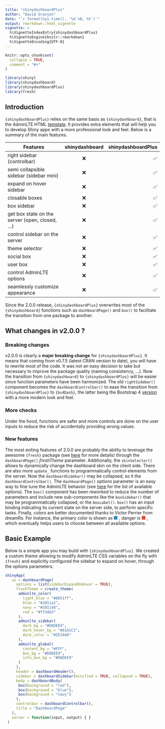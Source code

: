 ```yaml
---
title: "shinydashboardPlus"
author: "David Granjon"
date: "`r format(Sys.time(), '%d %B, %Y')`"
output: rmarkdown::html_vignette
vignette: >
  %\VignetteIndexEntry{shinydashboardPlus}
  %\VignetteEngine{knitr::rmarkdown}
  %\VignetteEncoding{UTF-8}
---
```


```r
knitr::opts_chunk$set(
  collapse = TRUE,
  comment = "#>"
)
```

```r
library(shiny)
library(shinydashboard)
library(shinydashboardPlus)
library(fresh)
```

## Introduction

`{shinydashboardPlus}` relies on the same basis as `{shinydashboard}`, that is the AdminLTE HTML [template](https://adminlte.io/themes/AdminLTE/index2.html). It provides extra elements that will help you to develop Shiny apps with a more professional look and feel. Below is a summary of the main features.

|  Features  |      shinydashboard      |  shinydashboardPlus |
|----------|:-------------:|------:|
| right sidebar (controlbar) |    ❌   |  ✅ |
| semi collapsible sidebar (sidebar mini) |    ❌   |  ✅ |
| expand on hover sidebar |    ❌   |  ✅ |
| closable boxes | ❌ |   ✅|
| box sidebar | ❌ |   ✅|
| get box state on the server (open, closed, ...) | ❌ |   ✅|
| control sidebar on the server | ❌ |   ✅|
| theme selector | ❌ |   ✅|
| social box | ❌ |   ✅|
| user box | ❌ |   ✅|
| control AdminLTE options | ❌ |   ✅|
| seamlessly customize appearance | ❌ |   ✅|


Since the 2.0.0 release, `{shinydashboardPlus}` overwrites most of the `{shinydashboard}` functions such as `dashboardPage()` and `box()` to facilitate the transition from one package to another.

## What changes in v2.0.0 ?

### Breaking changes 
v2.0.0 is clearly a __major breaking change__ for `{shinydashboardPlus}`. It means that coming
from v0.7.5 (latest CRAN version to date), you will have to rewrite most of the code.
It was not an easy decision to take but necessary to improve the package quality (naming consistency, ...). Now the transition from `{shinydashboard}` to `{shinydashboardPlus}` will be easier since function parameters have been harmonized. The old `rightSidebar()` component becomes the `dashboardControlbar()` to ease the transition from `{shinydashboardPlus}` to `{bs4Dash}`, the latter being the Bootstrap 4 [version](https://github.com/RinteRface/bs4Dash) with a more modern look and feel. 

### More checks
Under the hood, functions are safer and more controls are done on the user inputs to reduce the risk of accidentally providing wrong values. 

### New features
The most exiting features of 2.0.0 are probably the ability to leverage the awesome `{fresh}` package (see [here](https://dreamrs.github.io/fresh/articles/vars-shinydashboard.html) for more details) through the `dashboardPage()` _freshTheme_ parameter. Additionally, the `skinSelector()` allows to dynamically change the dashboard skin on the client side. There are also more `update_` functions to programmatically control elements from the server. Now the `dashboardSidebar()` may be collapsed, so it the `dashboardControlbar()`. The `dashboardPage()` _options_ parameter is an easy way to fine tune the AdminLTE behavior (see [here](https://adminlte.io/themes/AdminLTE/documentation/index.html#adminlte-options) for the
list of available options). The `box()` component has been reworked to reduce the number of parameters and include new sub-components like the `boxSidebar()` that may be programmatically collapsed, or the `boxLabel()`. `box()` has an input binding indicating its current state on the server side, to perform specific tasks. Finally, colors are better documented thanks to Victor Perrier from dreamRs. For instance, the primary color is shown as <span style='width:12px;height:12px;background:#3c8dbc;border-radius:2px;display:inline-block;margin-right:5px;'></span>, danger is <span style='width:12px;height:12px;background:#dd4b39;border-radius:2px;display:inline-block;margin-right:5px;'></span>, which eventually helps users to choose between all available options.


## Basic Example
Below is a simple app you may build with `{shinydashboardPlus}`. We created a custom theme allowing to modify AdminLTE CSS variables on the fly with `{fresh}` and explicitly configured the
sidebar to expand on hover, through the options parameters.

```r
shinyApp(
   ui = dashboardPage(
     options = list(sidebarExpandOnHover = TRUE),
     freshTheme = create_theme(
      adminlte_color(
        light_blue = "#0051ff",
        blue = "#2011a2",
        navy = "#201148",
        red = "#ff34b3"
      ),
      adminlte_sidebar(
        dark_bg = "#D8DEE9",
        dark_hover_bg = "#81A1C1",
        dark_color = "#2E3440"
      ),
      adminlte_global(
        content_bg = "#FFF",
        box_bg = "#D8DEE9", 
        info_box_bg = "#D8DEE9"
      )
     ),
     header = dashboardHeader(),
     sidebar = dashboardSidebar(minified = TRUE, collapsed = TRUE),
     body = dashboardBody(
      box(background = "red"),
      box(background = "blue"),
      box(background = "navy")
     ),
     controlbar = dashboardControlbar(),
     title = "DashboardPage"
   ),
   server = function(input, output) { }
 )
```
